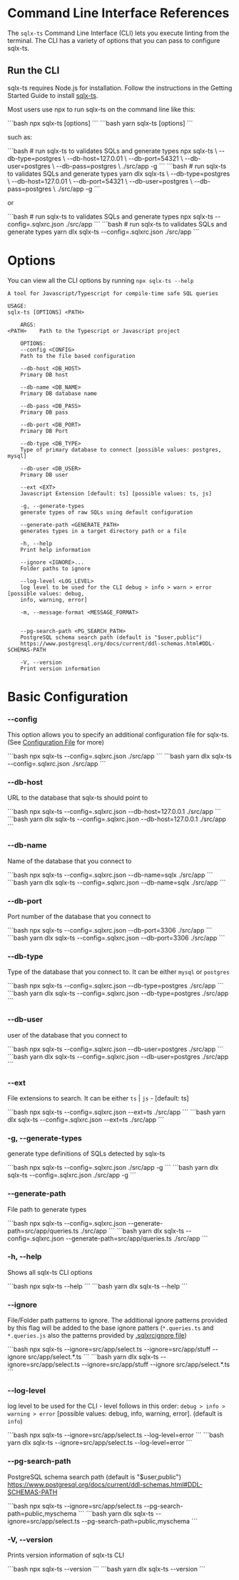
# Command Line Interface References

The `sqlx-ts` Command Line Interface (CLI) lets you execute linting from the terminal. The CLI has a variety of options that you can pass to configure sqlx-ts.

## Run the CLI

sqlx-ts requires Node.js for installation. Follow the instructions in the Getting Started Guide to install [sqlx-ts](/installation).

Most users use npx to run sqlx-ts on the command line like this:

<Tabs>
  <TabItem value="npm" label="npm" default>
      ```bash
      npx sqlx-ts [options] <PATH>
      ```
  </TabItem>
  <TabItem value="yarn" label="yarn">
      ```bash
      yarn sqlx-ts [options] <PATH>
      ```
  </TabItem>
</Tabs>

such as:

<Tabs>
    <TabItem value="npm" label="npm" default>
        ```bash
        # run sqlx-ts to validates SQLs and generate types
        npx sqlx-ts \
            --db-type=postgres \
            --db-host=127.0.01 \
            --db-port=54321 \
            --db-user=postgres \
            --db-pass=postgres \
            ./src/app -g
        ```
    </TabItem>
    <TabItem value="yarn" label="yarn">
        ```bash
        # run sqlx-ts to validates SQLs and generate types
        yarn dlx sqlx-ts \
            --db-type=postgres \
            --db-host=127.0.01 \
            --db-port=54321 \
            --db-user=postgres \
            --db-pass=postgres \
            ./src/app -g
        ```
    </TabItem>
</Tabs>

or

<Tabs>
    <TabItem value="npm" label="npm" default>
        ```bash
        # run sqlx-ts to validates SQLs and generate types
        npx sqlx-ts --config=.sqlxrc.json ./src/app
        ```
    </TabItem>
    <TabItem value="yarn" label="yarn">
        ```bash
        # run sqlx-ts to validates SQLs and generate types
        yarn dlx sqlx-ts --config=.sqlxrc.json ./src/app
        ```
    </TabItem>
</Tabs>

# Options

You can view all the CLI options by running `npx sqlx-ts --help`

```
A tool for Javascript/Typescript for compile-time safe SQL queries

USAGE:
sqlx-ts [OPTIONS] <PATH>

    ARGS:
<PATH>    Path to the Typescript or Javascript project

    OPTIONS:
    --config <CONFIG>
    Path to the file based configuration

    --db-host <DB_HOST>
    Primary DB host

    --db-name <DB_NAME>
    Primary DB database name

    --db-pass <DB_PASS>
    Primary DB pass

    --db-port <DB_PORT>
    Primary DB Port

    --db-type <DB_TYPE>
    Type of primary database to connect [possible values: postgres, mysql]

    --db-user <DB_USER>
    Primary DB user

    --ext <EXT>
    Javascript Extension [default: ts] [possible values: ts, js]

    -g, --generate-types
    generate types of raw SQLs using default configuration

    --generate-path <GENERATE_PATH>
    generates types in a target directory path or a file

    -h, --help
    Print help information

    --ignore <IGNORE>...
    Folder paths to ignore

    --log-level <LOG_LEVEL>
    log level to be used for the CLI debug > info > warn > error [possible values: debug,
    info, warning, error]

    -m, --message-format <MESSAGE_FORMAT>


    --pg-search-path <PG_SEARCH_PATH>
    PostgreSQL schema search path (default is "$user,public")
    https://www.postgresql.org/docs/current/ddl-schemas.html#DDL-SCHEMAS-PATH

    -V, --version
    Print version information
```

# Basic Configuration

### --config

This option allows you to specify an additional configuration file for sqlx-ts. (See [Configuration File](/connect/config-file) for more)


<Tabs>
    <TabItem value="npm" label="npm" default>
        ```bash
        npx sqlx-ts --config=.sqlxrc.json ./src/app
        ```
    </TabItem>
    <TabItem value="yarn" label="yarn">
        ```bash
        yarn dlx sqlx-ts --config=.sqlxrc.json ./src/app
        ```
    </TabItem>
</Tabs>

### --db-host

URL to the database that sqlx-ts should point to

<Tabs>
    <TabItem value="npm" label="npm" default>
        ```bash
        npx sqlx-ts --config=.sqlxrc.json --db-host=127.0.0.1 ./src/app
        ```
    </TabItem>
    <TabItem value="yarn" label="yarn">
        ```bash
        yarn dlx sqlx-ts --config=.sqlxrc.json --db-host=127.0.0.1 ./src/app
        ```
    </TabItem>
</Tabs>

### --db-name

Name of the database that you connect to

<Tabs>
    <TabItem value="npm" label="npm" default>
        ```bash
        npx sqlx-ts --config=.sqlxrc.json --db-name=sqlx ./src/app
        ```
    </TabItem>
    <TabItem value="yarn" label="yarn">
        ```bash
        yarn dlx sqlx-ts --config=.sqlxrc.json --db-name=sqlx ./src/app
        ```
    </TabItem>
</Tabs>


### --db-port

Port number of the database that you connect to

<Tabs>
    <TabItem value="npm" label="npm" default>
        ```bash
        npx sqlx-ts --config=.sqlxrc.json --db-port=3306 ./src/app
        ```
    </TabItem>
    <TabItem value="yarn" label="yarn">
        ```bash
        yarn dlx sqlx-ts --config=.sqlxrc.json --db-port=3306 ./src/app
        ```
    </TabItem>
</Tabs>


### --db-type

Type of the database that you connect to. It can be either `mysql` or `postgres`

<Tabs>
    <TabItem value="npm" label="npm" default>
        ```bash
        npx sqlx-ts --config=.sqlxrc.json --db-type=postgres ./src/app
        ```
    </TabItem>
    <TabItem value="yarn" label="yarn">
        ```bash
        yarn dlx sqlx-ts --config=.sqlxrc.json --db-type=postgres ./src/app
        ```
    </TabItem>
</Tabs>


### --db-user

user of the database that you connect to

<Tabs>
    <TabItem value="npm" label="npm" default>
        ```bash
        npx sqlx-ts --config=.sqlxrc.json --db-user=postgres ./src/app
        ```
    </TabItem>
    <TabItem value="yarn" label="yarn">
        ```bash
        yarn dlx sqlx-ts --config=.sqlxrc.json --db-user=postgres ./src/app
        ```
    </TabItem>
</Tabs>


### --ext

File extensions to search. It can be either `ts` | `js` - [default: ts]

<Tabs>
    <TabItem value="npm" label="npm" default>
        ```bash
        npx sqlx-ts --config=.sqlxrc.json --ext=ts ./src/app
        ```
    </TabItem>
    <TabItem value="yarn" label="yarn">
        ```bash
        yarn dlx sqlx-ts --config=.sqlxrc.json --ext=ts ./src/app
        ```
    </TabItem>
</Tabs>

### -g, --generate-types

generate type definitions of SQLs detected by sqlx-ts

<Tabs>
    <TabItem value="npm" label="npm" default>
        ```bash
        npx sqlx-ts --config=.sqlxrc.json ./src/app -g
        ```
    </TabItem>
    <TabItem value="yarn" label="yarn">
        ```bash
        yarn dlx sqlx-ts --config=.sqlxrc.json ./src/app -g
        ```
    </TabItem>
</Tabs>


### --generate-path

File path to generate types

<Tabs>
    <TabItem value="npm" label="npm" default>
        ```bash
        npx sqlx-ts --config=.sqlxrc.json --generate-path=src/app/queries.ts ./src/app
        ```
    </TabItem>
    <TabItem value="yarn" label="yarn">
        ```bash
        yarn dlx sqlx-ts --config=.sqlxrc.json --generate-path=src/app/queries.ts ./src/app
        ```
    </TabItem>
</Tabs>

### -h, --help

Shows all sqlx-ts CLI options

<Tabs>
    <TabItem value="npm" label="npm" default>
        ```bash
        npx sqlx-ts --help
        ```
    </TabItem>
    <TabItem value="yarn" label="yarn">
        ```bash
        yarn dlx sqlx-ts --help
        ```
    </TabItem>
</Tabs>


### --ignore

File/Folder path patterns to ignore. The additional ignore patterns provided by this flag will
be added to the base ignore patters (`*.queries.ts` and `*.queries.js` also the patterns provided by [.sqlxrcignore file](/connect/sqlxignore))

<Tabs>
    <TabItem value="npm" label="npm" default>
        ```bash
        npx sqlx-ts --ignore=src/app/select.ts --ignore=src/app/stuff --ignore src/app/select.*.ts
        ```
    </TabItem>
    <TabItem value="yarn" label="yarn">
        ```bash
        yarn dlx sqlx-ts --ignore=src/app/select.ts --ignore=src/app/stuff --ignore src/app/select.*.ts
        ```
    </TabItem>
</Tabs>


### --log-level

log level to be used for the CLI - level follows in this order: `debug > info > warning > error` [possible values: debug, info, warning, error].
(default is `info`)

<Tabs>
    <TabItem value="npm" label="npm" default>
        ```bash
        npx sqlx-ts --ignore=src/app/select.ts --log-level=error
        ```
    </TabItem>
    <TabItem value="yarn" label="yarn">
        ```bash
        yarn dlx sqlx-ts --ignore=src/app/select.ts --log-level=error
        ```
    </TabItem>
</Tabs>



### --pg-search-path

PostgreSQL schema search path (default is "$user,public")
https://www.postgresql.org/docs/current/ddl-schemas.html#DDL-SCHEMAS-PATH

<Tabs>
    <TabItem value="npm" label="npm" default>
        ```bash
        npx sqlx-ts --ignore=src/app/select.ts --pg-search-path=public,myschema
        ```
    </TabItem>
    <TabItem value="yarn" label="yarn">
        ```bash
        yarn dlx sqlx-ts --ignore=src/app/select.ts --pg-search-path=public,myschema
        ```
    </TabItem>
</Tabs>


### -V, --version

Prints version information of sqlx-ts CLI

<Tabs>
    <TabItem value="npm" label="npm" default>
        ```bash
        npx sqlx-ts --version
        ```
    </TabItem>
    <TabItem value="yarn" label="yarn">
        ```bash
        yarn dlx sqlx-ts --version
        ```
    </TabItem>
</Tabs>

